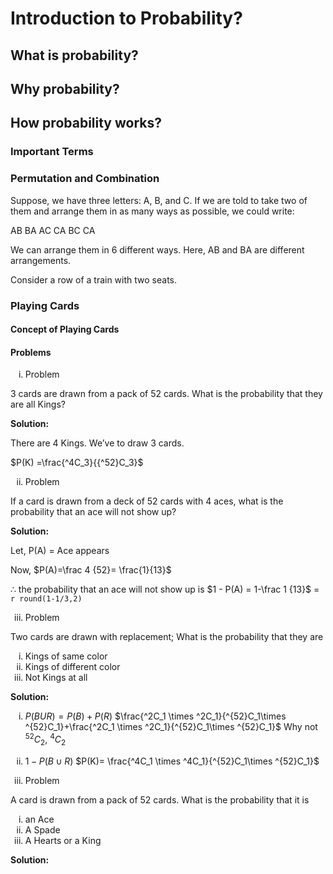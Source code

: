 # Introduction to Probability? {#intro}

## What is probability?

## Why probability? 

## How probability works? 

### Important Terms

### Permutation and Combination

Suppose, we have three letters: A, B, and C. If we are told to take two of them and arrange them in as many ways as possible, we could write:

AB
BA
AC
CA
BC
CA

We can arrange them in 6 different ways. Here, AB and BA are different arrangements. 

Consider a row of a train with two seats. 

### Playing Cards

#### Concept of Playing Cards

#### Problems

i. Problem

3 cards are drawn from a pack of 52 cards. What is the probability that they are all Kings?

**Solution:**

There are 4 Kings. We've to draw 3 cards.

$P(K) =\frac{^4C_3}{{^52}C_3}$

ii. Problem

If a card is drawn from a deck of 52 cards with 4 aces, what is the probability that an ace will not show up? 

**Solution:**

Let, P(A) = Ace appears 

 Now, $P(A)=\frac 4 {52}= \frac{1}{13}$
 
 $\therefore$ the probability that an ace will not show up is  $1 - P(A) = 1-\frac 1 {13}$ = `r round(1-1/3,2)`
 
iii. Problem

Two cards are drawn with replacement; What is the probability that they are

i. Kings of same color
ii. Kings of different color
iii. Not Kings at all
 
**Solution:**

i. $P(BUR) =P(B)+P(R)$
$\frac{^2C_1 \times ^2C_1}{^{52}C_1\times ^{52}C_1}+\frac{^2C_1 \times ^2C_1}{^{52}C_1\times ^{52}C_1}$ Why not $^{52}C_2$, $^4C_2$

ii. $1-P(B \cup R)$
$P(K)= \frac{^4C_1 \times ^4C_1}{^{52}C_1\times ^{52}C_1}$

iv. Problem

A card is drawn from a pack of 52 cards. What is the probability that it is

i. an Ace
ii. A Spade
iii. A Hearts or a King

**Solution:**
